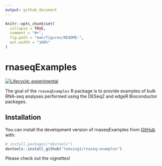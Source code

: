 ```yaml
---
output: github_document
---
```


<!-- README.md is generated from README.Rmd. Please edit that file -->

```r
knitr::opts_chunk$set(
  collapse = TRUE,
  comment = "#>",
  fig.path = "man/figures/README-",
  out.width = "100%"
)
```

# rnaseqExamples

<!-- badges: start -->
[![Lifecycle: experimental](https://img.shields.io/badge/lifecycle-experimental-orange.svg)](https://lifecycle.r-lib.org/articles/stages.html#experimental)
<!-- badges: end -->

The goal of the `rnaseqExamples` R package is to provide examples of bulk
RNA-seq analyses performed using the DESeq2 and edgeR Bioconductor packages.

## Installation

You can install the development version of rnaseqExamples from [GitHub](https://github.com/) with:

``` r
# install.packages("devtools")
devtools::install_github("tomsing1/rnaseq-examples")
```

Please check out the vignettes!
